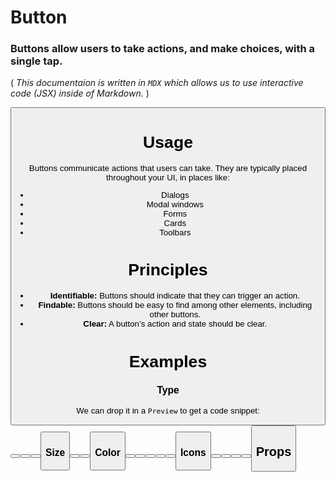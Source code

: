 
<Meta title="Work|Docs/Button" component={Button} />

# Button

### Buttons allow users to take actions, and make choices, with a single tap.

( _This documentaion is written in `MDX` which allows us to use interactive code (JSX) inside of Markdown._
)

<Preview withToolbar>
  <Story name="Standard">
    <Button label="Standard Button" />
  </Story>
</Preview>

# Usage

Buttons communicate actions that users can take. They are typically placed throughout your UI, in places like:

- Dialogs
- Modal windows
- Forms
- Cards
- Toolbars

# Principles

- **Identifiable:**
  Buttons should indicate that they can trigger an action.
- **Findable:**
  Buttons should be easy to find among other elements, including other buttons.
- **Clear:**
  A button’s action and state should be clear.

# Examples

### Type

We can drop it in a `Preview` to get a code snippet:

<Preview>
  <Story name="Type">
    <Grid>
      <Button label="Standard Button" />
      <Button label="Solid Button" type="solid" />
      <Button label="Inline Button" type="inline" />
      <Button label="Underlined Button" type="underlined" />
    </Grid>
  </Story>
</Preview>

### Size

<Preview>
  <Story name="Size">
    <Grid>
      <Button label="Small Button" size="small" />
      <Button label="Standard Button" />
      <Button label="Large Button" size="large" />
    </Grid>
  </Story>
</Preview>

### Color

<Preview>
  <Story name="Color">
    <Grid>
      <Button label="Standard Button" />
      <Button label="Secondary Button" color="secondary" />
      <Button label="Info Button" color="info" />
      <Button label="Success Button" color="success" />
      <Button label="Warning Button" color="warning" />
      <Button label="Alert Button" color="alert" />
    </Grid>
  </Story>
</Preview>

### Icons

<Preview>
  <Story name="Icons">
    <Grid>
      <Button label="Profile" icon="user" />
      <Button label="Expand" icon="down" />
      <Button label="Bookmark" icon="bookmark" />
      <Button label="Add" icon="plus" />
      <Button label="Print" icon="print" />
    </Grid>
  </Story>
</Preview>

<!-- ### Knobs
Experiment with this story using the Knobs addon in Canvas mode.
<Story name="Knobs" parameters={{ decorators: [Padding, withKnobs] }}>
  <Button
    label={text("label", "Knobs", "Button")}
    type={select("type", ["standard", "solid", "inline", "underlined"], "standard", "Button")}
    color={select("color", ["primary", "secondary", "info", "success", "warning", "alert"], "primary", "Button")}
    size={select("size", ["small", "standard", "large"], "standard", "Button")}
    icon={select("icon", ["none", "user", "down", "bookmark", "plus", "print"], "none", "Button")}
    fullWidth={boolean("full width", false, "Button")}
    disabled={boolean("disabled", false, "Button")}
  />
</Story> -->

<!-- ### Actions
Actions can be used to display data received by event handlers.  Try it using the Actions addon in Canvas mode.
<Story name="Actions" parameters={{ decorators: [Padding] }}>
  <Button label="Click Me!" onClick={action("onClick")} />
</Story> -->

<!-- Link a story to a component `ID` here without a code preview
<Story id="atoms-checkbox--checkbox-states" /> -->
<!-- And here with a preview
<Preview>
  <Story id="atoms-checkbox--checkbox-states" />
</Preview> -->

## Props

<Props of={Button} />
